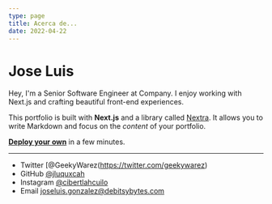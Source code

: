 ```yaml
---
type: page
title: Acerca de...
date: 2022-04-22
---
```


# Jose Luis

Hey, I'm a Senior Software Engineer at Company. I enjoy working with Next.js and crafting beautiful front-end experiences.

This portfolio is built with **Next.js** and a library called [Nextra](https://nextra.vercel.app/). It allows you to write Markdown and focus on the _content_ of your portfolio.

[**Deploy your own**](https://vercel.com/new/git/external?repository-url=https://github.com/vercel-solutions/nextjs-portfolio-starter&project-name=portfolio&repository-name=portfolio) in a few minutes.

---

- Twitter [@GeekyWarez(https://twitter.com/geekywarez)
- GitHub [@jluquxcah](https://github.com/jluquxcah)
- Instagram [@cibertlahcuilo](https://instagram.com/cibertlahcuilo)
- Email joseluis.gonzalez@debitsybytes.com
